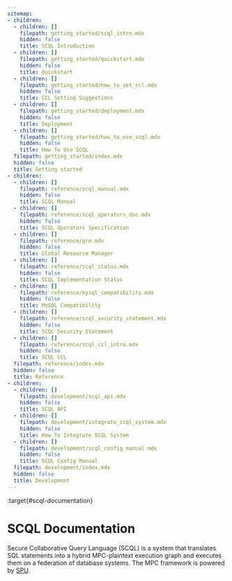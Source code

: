 ```yaml
---
sitemap:
- children:
  - children: []
    filepath: getting_started/scql_intro.mdx
    hidden: false
    title: SCQL Introduction
  - children: []
    filepath: getting_started/quickstart.mdx
    hidden: false
    title: Quickstart
  - children: []
    filepath: getting_started/how_to_set_ccl.mdx
    hidden: false
    title: CCL Setting Suggestions
  - children: []
    filepath: getting_started/deployment.mdx
    hidden: false
    title: Deployment
  - children: []
    filepath: getting_started/how_to_use_scql.mdx
    hidden: false
    title: How To Use SCQL
  filepath: getting_started/index.mdx
  hidden: false
  title: Getting started
- children:
  - children: []
    filepath: reference/scql_manual.mdx
    hidden: false
    title: SCQL Manual
  - children: []
    filepath: reference/scql_operators_doc.mdx
    hidden: false
    title: SCQL Operators Specification
  - children: []
    filepath: reference/grm.mdx
    hidden: false
    title: Global Resource Manager
  - children: []
    filepath: reference/scql_status.mdx
    hidden: false
    title: SCQL Implementation Status
  - children: []
    filepath: reference/mysql_compatibility.mdx
    hidden: false
    title: MySQL Compatibility
  - children: []
    filepath: reference/scql_security_statement.mdx
    hidden: false
    title: SCQL Security Statement
  - children: []
    filepath: reference/scql_ccl_intro.mdx
    hidden: false
    title: SCQL CCL
  filepath: reference/index.mdx
  hidden: false
  title: Reference
- children:
  - children: []
    filepath: development/scql_api.mdx
    hidden: false
    title: SCQL API
  - children: []
    filepath: development/integrate_scql_system.mdx
    hidden: false
    title: How To Integrate SCQL System
  - children: []
    filepath: development/scql_config_manual.mdx
    hidden: false
    title: SCQL Config Manual
  filepath: development/index.mdx
  hidden: false
  title: Development
---
```


:target{#scql-documentation}

# SCQL Documentation

Secure Collaborative Query Language (SCQL) is a system that translates SQL statements into a hybrid MPC-plaintext execution graph and executes them on a federation of database systems. The MPC framework is powered by [SPU](https://github.com/secretflow/spu).

<TableOfContents />
